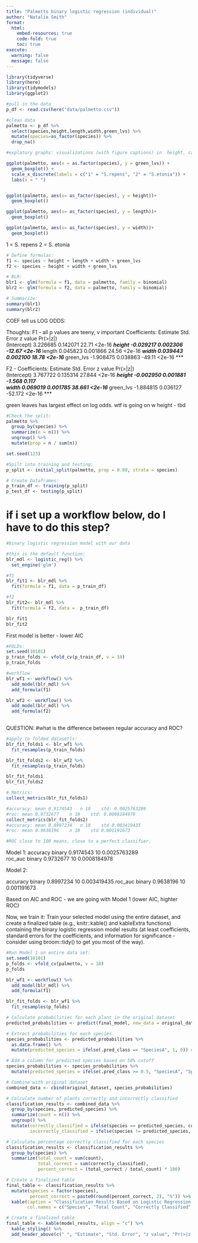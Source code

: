 ```yaml
---
title: "Palmetto binary logistic regression (individual)"
author: "Natalie Smith"
format: 
  html:
    embed-resources: true
    code-fold: true
    toc: true
execute:
  warning: false
  message: false
---
```


```r
library(tidyverse) 
library(here)
library(tidymodels) 
library(ggplot2)
```


```r
#pull in the data
p_df <- read.csv(here("data/palmetto.csv"))

#clean data
palmetto <- p_df %>%
  select(species,height,length,width,green_lvs) %>% 
  mutate(species=as_factor(species)) %>% 
  drop_na()
```

```r
#explatory graphs: visualizations (with figure captions) in  height, canopy length, canopy width, and green leaves for the two species. If you prefer, combine the figures into a compound figure using patchwork or cowplot. Below your data visualizations, add a sentence or two with a takeaway from the plots, e.g., based on these plots, which predictor variables are more likely to help classify species correctly?

ggplot(palmetto, aes(x = as.factor(species), y = green_lvs)) +
  geom_boxplot() +
  scale_x_discrete(labels = c("1" = "S.repens", "2" = "S.etonia")) +
  labs(x = " ")


ggplot(palmetto, aes(x= as_factor(species), y = height))+
  geom_boxplot()

ggplot(palmetto, aes(x= as_factor(species), y = length))+
  geom_boxplot()

ggplot(palmetto, aes(x= as_factor(species), y = width))+
  geom_boxplot()

```
1 = S. repens
2 = S. etonia

```r
# Define formulas:
f1 <- species ~ height + length + width + green_lvs
f2 <- species ~ height + width + green_lvs

# BLR:
blr1 <- glm(formula = f1, data = palmetto, family = binomial)
blr2 <- glm(formula = f2, data = palmetto, family = binomial)

# Summarize:
summary(blr1)
summary(blr2)

```

COEF tell us LOG ODDS: 

Thoughts: 
F1 - all p values are teeny, v important
Coefficients:
             Estimate Std. Error z value Pr(>|z|)    
(Intercept)  3.226685   0.142071   22.71   <2e-16 ***
height      -0.029217   0.002306  -12.67   <2e-16 ***
length       0.045823   0.001866   24.56   <2e-16 ***
width        0.039443   0.002100   18.78   <2e-16 ***
green_lvs   -1.908475   0.038863  -49.11   <2e-16 ***

F2 - 
Coefficients:
             Estimate Std. Error z value Pr(>|z|)    
(Intercept)  3.767722   0.135314  27.844   <2e-16 ***
height      -0.002950   0.001881  -1.568    0.117    
width        0.069019   0.001785  38.661   <2e-16 ***
green_lvs   -1.884815   0.036127 -52.172   <2e-16 ***

green leaves has largest effect on log odds. wtf is going on w height - tbd

```r
#Check the split:
palmetto %>%
  group_by(species) %>%
  summarize(n = n()) %>%
  ungroup() %>%
  mutate(prop = n / sum(n))

set.seed(123)

#Spilt into training and testing:
p_split <- initial_split(palmetto, prop = 0.80, strata = species) 

# Create Dataframes:
p_train_df <- training(p_split) 
p_test_df <- testing(p_split)

```
# if i set up a workflow below, do I have to do this step?
```r
#binary logistic regression model with our data

#this is the default function:
blr_mdl <- logistic_reg() %>%
  set_engine('glm')

#f1
blr_fit1 <- blr_mdl %>%
  fit(formula = f1, data = p_train_df)

#f2
blr_fit2<- blr_mdl %>%
  fit(formula = f2, data =  p_train_df)

blr_fit1
blr_fit2
```
First model is better - lower AIC

```r
#FOLDs: 
set.seed(10101)
p_train_folds <- vfold_cv(p_train_df, v = 10)
p_train_folds
```

```r
#workflow
blr_wf1 <- workflow() %>%  
  add_model(blr_mdl) %>%
  add_formula(f1)

blr_wf2 <- workflow() %>%  
  add_model(blr_mdl) %>%
  add_formula(f2)
 
```
QUESTION:
#what is the difference between regular accuracy and ROC?

```r
#apply to folded datasetls: 
blr_fit_folds1 <- blr_wf1 %>%
  fit_resamples(p_train_folds)

blr_fit_folds2 <- blr_wf2 %>%
  fit_resamples(p_train_folds)

blr_fit_folds1
blr_fit_folds2

# Metrics:
collect_metrics(blr_fit_folds1)

#accuracy: mean 0.9174543	n 10	std: 0.0025763289
#roc: mean 0.9732677	n 10	std: 0.0008184978 
collect_metrics(blr_fit_folds2)
#accuracy: mean 0.8997234	n 10	std 0.003419435
#roc: mean 0.9638196	n 10	std 0.001191673

#ROC close to 100 means, close to a perfect classifier. 
```
Model 1:
accuracy	binary	0.9174543	10	0.0025763289	
roc_auc	binary	0.9732677	10	0.0008184978	

Model 2:

accuracy	binary	0.8997234	10	0.003419435	
roc_auc	binary	0.9638196	10	0.001191673

Based on AIC and ROC - we are going with Model 1 (lower AIC, highter ROC)

Now, we train it: Train your selected model using the entire dataset, and create a finalized table (e.g., knitr::kable() and kableExtra functions) containing the binary logistic regression model results (at least coefficients, standard errors for the coefficients, and information for significance - consider using broom::tidy() to get you most of the way). 

```r
#Run Model 1 on entire data set: 
set.seed(10101)
p_folds <- vfold_cv(palmetto, v = 10)
p_folds

blr_wf1 <- workflow() %>%  
  add_model(blr_mdl) %>%
  add_formula(f1)

blr_fit_folds <- blr_wf1 %>%
  fit_resamples(p_folds)
```



```r
# Calculate probabilities for each plant in the original dataset
predicted_probabilities <- predict(final_model, new_data = original_dataset, type = "prob")

# Extract probabilities for each species
species_probabilities <- predicted_probabilities %>%
  as.data.frame() %>%
  mutate(predicted_species = ifelse(.pred_class == "SpeciesA", 1, 0)) # Assuming 1 represents SpeciesA and 0 represents SpeciesB

# Add a column for predicted species based on 50% cutoff
species_probabilities <- species_probabilities %>%
  mutate(predicted_species = ifelse(.pred_class >= 0.5, "SpeciesA", "SpeciesB")) # Change 0.5 to any desired cutoff

# Combine with original dataset
combined_data <- cbind(original_dataset, species_probabilities)

# Calculate number of plants correctly and incorrectly classified
classification_results <- combined_data %>%
  group_by(species, predicted_species) %>%
  summarize(count = n()) %>%
  ungroup() %>%
  mutate(correctly_classified = ifelse(species == predicted_species, count, 0),
         incorrectly_classified = ifelse(species != predicted_species, count, 0))

# Calculate percentage correctly classified for each species
classification_results <- classification_results %>%
  group_by(species) %>%
  summarize(total_count = sum(count),
            total_correct = sum(correctly_classified),
            percent_correct = (total_correct / total_count) * 100)

# Create a finalized table
final_table <- classification_results %>%
  mutate(species = factor(species),
         percent_correct = paste0(round(percent_correct, 2), "%")) %>%
  kable(caption = "Classification Results Based on Logistic Regression Model",
        col.names = c("Species", "Total Count", "Correctly Classified", "Incorrectly Classified", "% Correctly Classified"))

```









```r
# Create a finalized table
final_table <- kable(model_results, align = "c") %>%
  kable_styling() %>%
  add_header_above(c(" ", "Estimate", "Std. Error", "z value", "Pr(>|z|)"))

```

